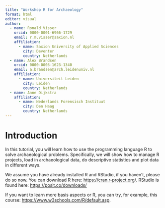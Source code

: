 ```yaml
---
title: "Workshop R for Archaeology"
format: html
editor: visual
author:
  - name: Ronald Visser
    orcid: 0000-0001-6966-1729
    email: r.m.visser@saxion.nl
    affiliation: 
      - name: Saxion University of Applied Sciences
        city: Deventer
        country: Netherlands
  - name: Alex Brandsen
    orcid: 0000-0003-1623-1340
    email: a.brandsen@arch.leidenuniv.nl
    affiliation: 
      - name: Universiteit Leiden
        city: Leiden
        country: Netherlands
  - name: Anne Dijkstra
    affiliation: 
      - name: Nederlands Forensisch Instituut
        city: Den Haag
        country: Netherlands
---
```


# Introduction

In this tutorial, you will learn how to use the programming language R to solve archaeological problems. Specifically, we will show how to manage R projects, load in archaeological data, do descriptive statistics and plot data in different ways.

We assume you have already installed R and RStudio, if you haven't, please do so now. You can download R here: <https://cran.r-project.org/>. RStudio is found here: <https://posit.co/downloads/>

If you want to learn more basis aspects or R, you can try, for example, this course: <https://www.w3schools.com/R/default.asp>.
